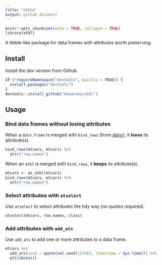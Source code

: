 ```yaml
---
title: "atble"
output: github_document
---
```


```r
knitr::opts_chunk$set(echo = TRUE, collapse = TRUE)
library(atbl)
```

A tibble-like package for data frames with attributes worth preserving.

## Install

Install the dev version from Github

```r
if (!requireNamespace("devtools", quietly = TRUE)) {
  install.packages("devtools")
}
devtools::install_github("mkearney/atbl")
```


## Usage

### Bind data frames without losing attributes

When a `data.frame` is merged with `bind_rows` (from [dplyr](https://github.com/tidyverse/dplyr)), it **loses** its attribute(s).

```r
bind_rows(mtcars, mtcars) %>% 
  attr("row.names")
```

When an `atbl` is merged with `bind_rows`, it **keeps** its attribute(s).

```r
mtcars <- as_atbl(mtcars)
bind_rows(mtcars, mtcars) %>%
  attr("row.names")
```

### Select attributes with `atselect`

Use `atselect` to select attributes the tidy way (no quotes required).

```r
atselect(mtcars, row.names, class)
```

### Add attributes with `add_ats`

Use `add_ats` to add one or more attributes to a data frame.

```r
mtcars %>%
  add_ats(seed = quote(set.seed(1234)), timestamp = Sys.time()) %>%
  attributes()
```

<!--
## Tidy evaluation reading materials

+ [Slides: Tidy Eval Hygienic FEXPRS](https://www.r-project.org/dsc/2017/slides/tidyeval-hygienic-fexprs.pdf)
+ [Thesis](https://web.wpi.edu/Pubs/ETD/Available/etd-090110-124904/unrestricted/jshutt.pdf)
+ [Blog post](http://www.onceupondata.com/2017/08/12/my-first-steps-into-the-world-of-tidyeval/)

-->

